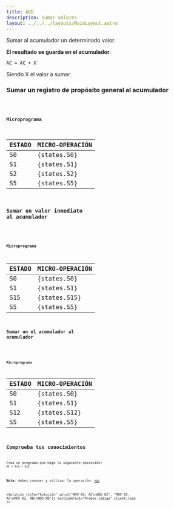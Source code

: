 ```yaml
---
title: ADD
description: Sumar valores
layout: ../../../layouts/MainLayout.astro
---
```


Sumar al acumulador un determinado valor.

**El resultado se guarda en el acumulador**.

```
AC = AC + X
```

Siendo X el valor a sumar

### Sumar un registro de propósito general al acumulador

<Code code="ADD RB" />

#### Microprograma
| ESTADO | MICRO-OPERACIÓN |
|:-------|:----------|
| S0 | {states.S0} |
| S1 | {states.S1} |
| S2 | {states.S2} |
| S5 | {states.S5} |

### Sumar un valor inmediato al acumulador

<Code code="ADD 0F" />

#### Microprograma
| ESTADO | MICRO-OPERACIÓN |
|:-------|:----------|
| S0 | {states.S0} |
| S1 | {states.S1} |
| S15 | {states.S15} |
| S5 | {states.S5} |

### Sumar un el acumulador al acumulador

<Code code="ADD AC" />

#### Microprograma
| ESTADO | MICRO-OPERACIÓN |
|:-------|:----------|
| S0 | {states.S0} |
| S1 | {states.S1} |
| S12 | {states.S12} |
| S5 | {states.S5} |

## Comprueba tus conocimientos

Crea un programa que haga la siguiente operación: `AC = 0x5 + 0x2`

**Nota**: debes conocer y utilizar la operación: [`MOV`](/es/instructions/MOV)

<Solution title="Solución" sol={["MOV 05, AC\nADD 02", "MOV 05, AC\nMOV 02, RB\nADD RB"]} testCodeText="Probar código" client:load />